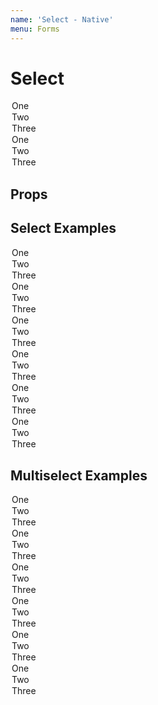 ```yaml
---
name: 'Select - Native'
menu: Forms
---
```




# Select

<Playground>
  <SelectNative label="Select" name="demo">
    <option value="1">One</option>
    <option value="2">Two</option>
    <option value="3">Three</option>
  </SelectNative>
  <SelectNative multi label="Multiselect" name="multi_demo">
    <option value="1">One</option>
    <option value="2">Two</option>
    <option value="3">Three</option>
  </SelectNative>
</Playground>

## Props

<Props of={SelectNative} />

## Select Examples

<Playground>
  <SelectNative id="select-placeholder" label="Placeholder Example" name="placeholder" placeholder="Placeholder Text">
    <option value={1}>One</option>
    <option value={2}>Two</option>
    <option value={3}>Three</option>
  </SelectNative>
  <SelectNative id="select-default" label="Default Value Example" name="value" value={1}>
    <option value={1}>One</option>
    <option value={2}>Two</option>
    <option value={3}>Three</option>
  </SelectNative>
  <SelectNative id="select-required" label="Required Example" name="required" required={true}>
    <option value={1}>One</option>
    <option value={2}>Two</option>
    <option value={3}>Three</option>
  </SelectNative>
  <SelectNative label="Error State Example" name="error" hasError={true}>
    <option value={1}>One</option>
    <option value={2}>Two</option>
    <option value={3}>Three</option>
  </SelectNative>
  <SelectNative label="Error Message Example" name="message" hasError={true} errorMessage="example error message">
    <option value={1}>One</option>
    <option value={2}>Two</option>
    <option value={3}>Three</option>
  </SelectNative>
  <SelectNative label="Disabled Example" name="disabled" disabled>
    <option value={1}>One</option>
    <option value={2}>Two</option>
    <option value={3}>Three</option>
  </SelectNative>
</Playground>

## Multiselect Examples

<Playground>
  <SelectNative multi id="multi-placeholder" label="Placeholder Example" name="multi_placeholder" placeholder="Placeholder Text">
    <option value={1}>One</option>
    <option value={2}>Two</option>
    <option value={3}>Three</option>
  </SelectNative>
  <SelectNative multi id="multi-default" label="Default Value Example" name="multi_value" value={1}>
    <option value={1}>One</option>
    <option value={2}>Two</option>
    <option value={3}>Three</option>
  </SelectNative>
  <SelectNative multi id="multi-required" label="Required Example" name="multi_required" required={true}>
    <option value={1}>One</option>
    <option value={2}>Two</option>
    <option value={3}>Three</option>
  </SelectNative>
  <SelectNative multi label="Error State Example" name="multi_error" hasError={true}>
    <option value={1}>One</option>
    <option value={2}>Two</option>
    <option value={3}>Three</option>
  </SelectNative>
  <SelectNative multi label="Error Message Example" name="multi_message" hasError={true} errorMessage="example error message">
    <option value={1}>One</option>
    <option value={2}>Two</option>
    <option value={3}>Three</option>
  </SelectNative>
  <SelectNative multi label="Disabled Example" name="multi_disabled" disabled>
    <option value={1}>One</option>
    <option value={2}>Two</option>
    <option value={3}>Three</option>
  </SelectNative>
</Playground>
